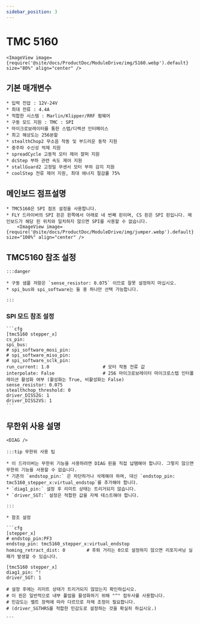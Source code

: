```yaml
---
sidebar_position: 3
---
```



# TMC 5160

    <ImageView image={require('@site/docs/ProductDoc/ModuleDrive/img/5160.webp').default} size="80%" align="center" />

## 기본 매개변수

    * 입력 전압 : 12V-24V
    * 최대 전류 : 4.4A
    * 적합한 시스템 : Marlin/Klipper/RRF 펌웨어
    * 구동 모드 지원 : TMC : SPI
    * 마이크로보레이터를 통한 스텝/디렉션 인터페이스
    * 최고 해상도는 256분할
    * stealthChop2 무소음 작동 및 부드러운 동작 지원
    * 중주파 수신성 억제 지원
    * spreadCycle 고동적 모터 제어 챨퍼 지원
    * dcStep 부하 관련 속도 제어 지원
    * stallGuard2 고정밀 무센서 모터 부하 감지 지원
    * coolStep 전류 제어 지원, 최대 에너지 절감률 75%

## 메인보드 점프설명

    * TMC5160은 SPI 점프 설정을 사용합니다.
    * FLY 드라이버의 SPI 핀은 왼쪽에서 아래로 네 번째 핀이며, CS 핀은 SPI 핀입니다. 메인보드가 해당 핀 위치와 일치하지 않으면 SPI를 사용할 수 없습니다.
        <ImageView image={require('@site/docs/ProductDoc/ModuleDrive/img/jumper.webp').default} size="100%" align="center" />


## TMC5160 참조 설정

    :::danger

    * 구동 샘플 저항은 `sense_resistor: 0.075` 이므로 잘못 설정하지 마십시오.
    * spi_bus와 spi_software는 둘 중 하나만 선택 가능합니다.
    
    :::

### SPI 모드 참조 설정

    ```cfg
    [tmc5160 stepper_x]
    cs_pin:
    spi_bus:
    # spi_software_mosi_pin:
    # spi_software_miso_pin:
    # spi_software_sclk_pin: 
    run_current: 1.0                    # 모터 작동 전류 값
    interpolate: False                  # 256 마이크로보레이터 마이크로스텝 인터폴레이션 활성화 여부 (활성화는 True, 비활성화는 False)
    sense_resistor: 0.075
    stealthchop_threshold: 0
    driver_DISS2G: 1
    driver_DISS2VS: 1
    ```

## 무한위 사용 설명

    <DIAG />

    :::tip 무한위 사용 팁

    * 이 드라이버는 무한위 기능을 사용하려면 DIAG 핀을 직접 납땜해야 합니다. 그렇지 않으면 무한위 기능을 사용할 수 없습니다.
    * 기존의 `endstop_pin:` 은 차단하거나 삭제해야 하며, 대신 `endstop_pin: tmc5160_stepper_x:virtual_endstop`를 추가해야 합니다.
    * `diag1_pin:` 설정 후 리미트 상태는 트리거되지 않습니다.
    * `driver_SGT:` 설정은 적합한 값을 자체 테스트해야 합니다.

    :::

    * 참조 설정

    ```cfg
    [stepper_x]
    # endstop_pin:PF3
    endstop_pin: tmc5160_stepper_x:virtual_endstop
    homing_retract_dist: 0        # 후퇴 거리는 0으로 설정하지 않으면 리포지셔닝 실패가 발생할 수 있습니다.

    [tmc5160 stepper_x]
    diag1_pin: ^!
    driver_SGT: 1

    # 설정 후에는 리미트 상태가 트리거되지 않았는지 확인하십시오.
    # 이 핀은 일반적으로 내부 풀업을 활성화하기 위해 "^" 접두사를 사용합니다.
    # 민감도는 벨트 장력에 따라 다르므로 자체 조정이 필요합니다.
    # (driver_SGTHRS를 적합한 민감도로 설정하는 것을 확실히 하십시오.)

    ```